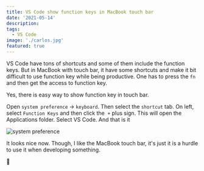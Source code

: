 ```yaml
---
title: VS Code show function keys in MacBook touch bar
date: '2021-05-14'
description:
tags:
  - VS Code
image: './carlos.jpg'
featured: true
---
```


VS Code have tons of shortcuts and some of them include the function keys. But in MacBook with touch bar, it have some shortcuts and make it bit difficult to use function key while being productive. One has to press the `fn` and then get the access to function key.

Yes, there is easy way to show function key in touch bar.

Open `system preference` → `keyboard`. Then select the `shortcut` tab. On left, select `Function Keys` and then click the  `+` plus sign. This will open the Applications folder. Select VS Code. And that is it

![system preference](./sp.png)

It looks nice now. Though, I like the MacBook touch bar, it's just it is a hurdle to use it when developing something.

🦋
